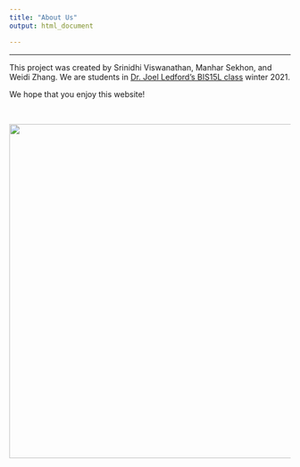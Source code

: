 ```yaml
---
title: "About Us"
output: html_document

---
```



----

This project was created by Srinidhi Viswanathan, Manhar Sekhon, and Weidi Zhang. We are students in [Dr. Joel Ledford's BIS15L class](https://jmledford3115.github.io/datascibiol/) winter 2021. 

We hope that you enjoy this website!

<br> 

<center><img src="images/Thankyou-gif.gif" width="600px">



